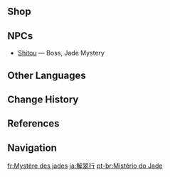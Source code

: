 {{Location Infobox
|image        = <gallery>
Jade Mystery.png|In-game
NPC Location Shitou.png|Map
</gallery>
|type         = Point of Interest
|region       = Liyue
|area         = Sea of Clouds
|subarea      = Liyue Harbor
|poi          = Chihu Rock
}}
{{Location Intro|description=<p>{{If Self|Jade Mystery|It|Jade Mystery}} is run by [[Shitou]]. His stock refreshes every 3 days.</p><!--

--><p>The Jade Mystery is involved in the {{Quest|Diamond in the Rough...}}.</p>}}

==Shop==
{{Vendor|Shitou}}

==NPCs==
* [[Shitou]] &mdash; Boss, Jade Mystery

==Other Languages==
{{Other Languages
|en       = The Jade Mystery
|zhs      = 解翠行
|zhs_rm   = Jiěcuì-háng<ref name="ZH reading">{{Ref/Quest|Moonfinger|note=Chinese Voice-Over}}</ref>
|zht      = 解翠行
|zht_rm   = Jiěcuì-háng<ref name="ZH reading" />
|zh_tl    = Jadeite-Revealing Store
|ja       = 解翠行
|ja_rm    = Kaisui-kou<ref>{{Ref/Quest|Moonfinger|note=Japanese Voice-Over}}</ref>
|ja_tl    = Jadeite-Revealing Store{{Sino|ja}}
|ko       = {{tt|해취항|解翠行}}
|ko_rm    = Haechwi-hang
|ko_tl    = Jadeite-Revealing Store{{Sino|ko}}
|es       = El Misterio del Jade
|es_tl    = The Mystery of the Jade
|fr       = Mystère des jades
|fr_tl    = Mystery of the Jades
|ru       = Загадка нефрита
|ru_tl    = Jade Mystery
|th       = Jade Mystery
|vi       = {{tt|Giải Thuý Hàng|解翠行}}
|vi_tl    = Jadeite-Revealing Store{{Sino|vi}}
|de       = Jademysterium
|de_tl    = Jade Mystery
|id       = Jade Mystery
|pt       = Mistério de Jade
|pt_tl    = Mystery of Jade
|tr       = Gizemli Yeşim
|tr_tl    = 
|it       = Mistero della giada
|it_tl    = 
}}

==Change History==
{{Change History|1.0}}

==References==
{{Reflist}}

==Navigation==
{{PoI Navbox|Liyue}}

[[fr:Mystère des jades]]
[[ja:解翠行]]
[[pt-br:Mistério do Jade]]
